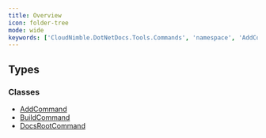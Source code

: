 ```yaml
---
title: Overview
icon: folder-tree
mode: wide
keywords: ['CloudNimble.DotNetDocs.Tools.Commands', 'namespace', 'AddCommand', 'BuildCommand', 'DocsRootCommand']
---
```


## Types

### Classes

- [AddCommand](AddCommand.mdx)
- [BuildCommand](BuildCommand.mdx)
- [DocsRootCommand](DocsRootCommand.mdx)

